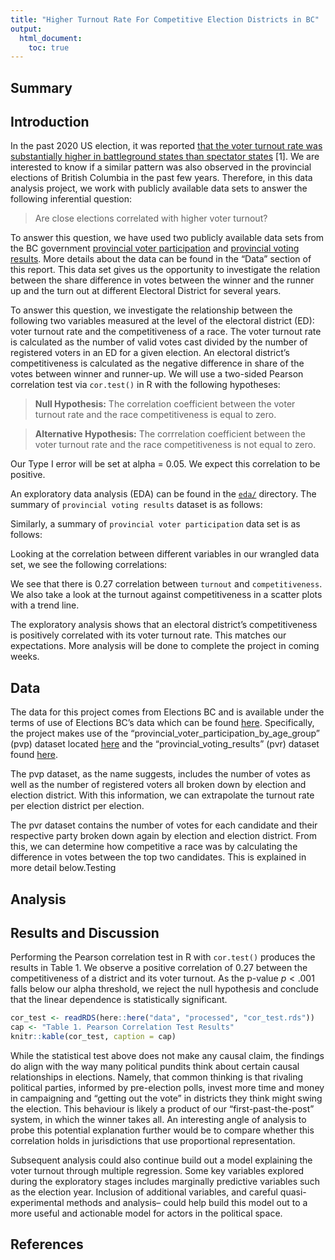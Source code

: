 ```yaml
---
title: "Higher Turnout Rate For Competitive Election Districts in BC"
output: 
  html_document:
    toc: true
---
```

## Summary

## Introduction

In the past 2020 US election, it was reported [that the voter turnout rate was substantially higher in battleground states than spectator states](https://www.nationalpopularvote.com/voter-turnout-substantially-higher-battleground-states-spectator-states) [1]. We are interested to know if a similar pattern was also observed in the provincial elections of British Columbia in the past few years. Therefore, in this data analysis project, we work with publicly available data sets to answer the following inferential question:

> Are close elections correlated with higher voter turnout?

To answer this question, we have used two publicly available data sets from the BC government [provincial voter participation](https://catalogue.data.gov.bc.ca/dataset/6d9db663-8c30-43ec-922b-d541d22e634f/resource/646530d4-078c-4815-8452-c75639962bb4) and [provincial voting results](https://catalogue.data.gov.bc.ca/dataset/44914a35-de9a-4830-ac48-870001ef8935/resource/fb40239e-b718-4a79-b18f-7a62139d9792). More details about the data can be found in the "Data" section of this report. This data set gives us the opportunity to investigate the relation between the share difference in votes between the winner and the runner up and the turn out at different Electoral District for several years.

To answer this question, we investigate the relationship between the following two variables measured at the level of the electoral district (ED): voter turnout rate and the competitiveness of a race. The voter turnout rate is calculated as the number of valid votes cast divided by the number of registered voters in an ED for a given election. An electoral district's competitiveness is calculated as the negative difference in share of the votes between winner and runner-up.  We will use a two-sided Pearson correlation test via `cor.test()` in R with the following hypotheses:

> **Null Hypothesis:** The correlation coefficient between the voter turnout rate and the race competitiveness is equal to zero. 

> **Alternative Hypothesis:**  The corrrelation coefficient between the voter turnout rate and the race competitiveness is not equal to zero. 

Our Type I error will be set at alpha = 0.05. We expect this correlation to be positive.

An exploratory data analysis (EDA) can be found in the [`eda/`](eda/) directory. The summary of `provincial voting results` dataset is as follows:

<!--![](eda/bc_election_turnout_files/figure-html/pvr.jpg)-->

Similarly, a summary of `provincial voter participation` data set is as follows:

<!--![](eda/bc_election_turnout_files/figure-html/pvp.jpg)-->

Looking at the correlation between different variables in our wrangled data set, we see the following correlations:

<!--![](eda/bc_election_turnout_files/figure-html/corrplot-1.png)-->

We see that there is 0.27 correlation between `turnout` and `competitiveness`. We also take a look at the turnout against competitiveness in a scatter plots with a trend line. 

<!--![](eda/bc_election_turnout_files/figure-html/scatterplot-1.png)-->

The exploratory analysis shows that an electoral district's competitiveness is positively correlated with its voter turnout rate. This matches our expectations. More analysis will be done to complete the project in coming weeks.



## Data

The data for this project comes from Elections BC and is available under the terms of use of Elections BC's data which can be found  [here](https://elections.bc.ca/docs/EBC-Open-Data-Licence.pdf). Specifically, the project makes use of the "provincial_voter_participation_by_age_group" (pvp) dataset located [here](https://catalogue.data.gov.bc.ca/dataset/6d9db663-8c30-43ec-922b-d541d22e634f/resource/646530d4-078c-4815-8452-c75639962bb4) and the "provincial_voting_results" (pvr) dataset found [here](https://catalogue.data.gov.bc.ca/dataset/44914a35-de9a-4830-ac48-870001ef8935/resource/fb40239e-b718-4a79-b18f-7a62139d9792).

The pvp dataset, as the name suggests, includes the number of votes as well as the number of registered voters all broken down by election and election district. With this information, we can extrapolate the turnout rate per election district per election.

The pvr dataset contains the number of votes for each candidate and their respective party broken down again by election and election district. From this, we can determine how competitive a race was by calculating the difference in votes between the top two candidates. This is explained in more detail below.Testing

## Analysis

## Results and Discussion

Performing the Pearson correlation test in R with `cor.test()` produces the results in Table 1. We observe a positive correlation of 0.27 between the competitiveness of a district and its voter turnout. As the p-value $p < .001$ falls below our alpha threshold, we reject the null hypothesis and conclude that the linear dependence is statistically significant.

```r
cor_test <- readRDS(here::here("data", "processed", "cor_test.rds"))
cap <- "Table 1. Pearson Correlation Test Results"
knitr::kable(cor_test, caption = cap)
```

While the statistical test above does not make any causal claim, the findings do align with the way many political pundits think about certain causal relationships in elections. Namely, that common thinking is that rivaling political parties, informed by pre-election polls, invest more time and money in campaigning and "getting out the vote" in districts they think might swing the election. This behaviour is likely a product of our "first-past-the-post" system, in which the winner takes all. An interesting angle of analysis to probe this potential explanation further would be to compare whether this correlation holds in jurisdictions that use proportional representation.

Subsequent analysis could also continue build out a model explaining the voter turnout through multiple regression. Some key variables explored during the exploratory stages includes marginally predictive variables such as the election year. Inclusion of additional variables, and careful quasi-experimental methods and analysis-- could help build this model out to a more useful and actionable model for actors in the political space.

## References